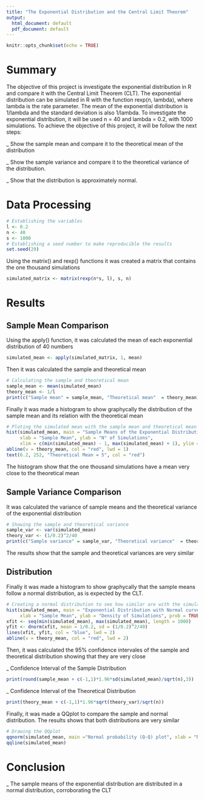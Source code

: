 ---
title: "The Exponential Distribution and the Central Limit Theorem"
output:
  html_document: default
  pdf_document: default
---

```{r setup, include=FALSE}
knitr::opts_chunk$set(echo = TRUE)
```
# Summary

The objective of this project is investigate the exponential distribution in R and compare it with the Central Limit Theorem (CLT). The exponential distribution can be simulated in R with the function rexp(n, lambda), where lambda is the rate parameter. The mean of the exponential distribution is 1/lambda and the standard deviation is also 1/lambda. To investigate the exponential distribution, it will be used n = 40 and lambda = 0.2, with 1000 simulations. To achieve the objective of this project, it will be follow the next steps:  

_ Show the sample mean and compare it to the theoretical mean of the distribution

_ Show the sample variance and compare it to the theoretical variance of the distribution.

_ Show that the distribution is approximately normal.  

# Data Processing

```{r}
# Establishing the variables
l <- 0.2
n <- 40
s <- 1000
# Establishing a seed number to make reproducible the results
set.seed(29)
```

Using the matrix() and rexp() functions it was created a matrix that contains the one thousand simulations  

```{r}
simulated_matrix <- matrix(rexp(n*s, l), s, n)
```

# Results

## Sample Mean Comparison

Using the apply() function, it was calculated the mean of each exponential distribution of 40 numbers  

```{r}
simulated_mean <- apply(simulated_matrix, 1, mean)
```

Then it was calculated the sample and theoretical mean  

```{r}
# Calculating the sample and theoretical mean 
sample_mean <- mean(simulated_mean)
theory_mean <- 1/l
print(c("Sample mean" = sample_mean, "Theoretical mean"  = theory_mean))
```

Finally it was made a histogram to show graphycally the distribution of the sample mean and its relation with the theoretical mean   

```{r}
# Ploting the simulated mean with the sample mean and theoretical mean included
hist(simulated_mean, main = "Sample Means of the Exponential Distribution", 
     xlab = "Sample Mean", ylab = "N° of Simulations", 
     xlim = c(min(simulated_mean) - 1, max(simulated_mean) + 1), ylim = c(0,250))
abline(v = theory_mean, col = "red", lwd = 1)
text(6.2, 252, "Theoretical Mean = 5", col = "red")
```

The histogram show that the one thousand simulations have a mean very close to the theoretical mean  

## Sample Variance Comparison

It was calculated the variance of sample means and the theoretical variance of the exponential distribution   

```{r}
# Showing the sample and theoretical variance 
sample_var <- var(simulated_mean)
theory_var <- (1/0.2)^2/40
print(c("Sample variance" = sample_var, "Theoretical variance"  = theory_var))
```

The results show that the sample and theoretical variances are very similar  

## Distribution

Finally it was made a histogram to show graphycally that the sample means follow a normal distribution, as is expected by the CLT.   
 
```{r}
# Creating a normal distribution to see how similar are with the simulated matrix 
hist(simulated_mean, main = "Exponential Distribution with Normal curve fitting",
     xlab = "Sample Mean", ylab = "Density of Simulations", prob = TRUE, breaks = 100)
xfit <- seq(min(simulated_mean), max(simulated_mean), length = 1000)
yfit <- dnorm(xfit, mean = 1/0.2, sd = (1/0.2)^2/40)
lines(xfit, yfit, col = "blue", lwd = 2)
abline(v = theory_mean, col = "red", lwd = 2)
```

Then, it was calculated the 95% confidence intervales of the sample and theoretical distribution showing that they are very close 

_ Confidence Interval of the Sample Distribution  

```{r}
print(round(sample_mean + c(-1,1)*1.96*sd(simulated_mean)/sqrt(n),3))
```

_ Confidence Interval of the Theoretical Distribution  

```{r}
print(theory_mean + c(-1,1)*1.96*sqrt(theory_var)/sqrt(n))
```

Finally, it was made a QQplot to compare the sample and normal distribution. The results shows that both distributions are very similar  

```{r}
# Drawing the QQplot
qqnorm(simulated_mean, main ="Normal probability (Q-Q) plot", xlab = "Normal Quantiles")
qqline(simulated_mean)
```

# Conclusion

_ The sample means of the exponential distribution are distributed in a normal distribution, corroborating the CLT

